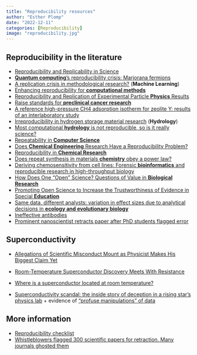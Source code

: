 ```yaml
---
title: "Reproducibility resources"
author: "Esther Plomp"
date: "2022-12-11"
categories: [Reproducibility]
image: "reproducibility.jpg"
---
```


## Reproducibility in the literature

-   [Reproducibility and Replicability in Science](https://www.nap.edu/read/25303/chapter/1)
-   [**Quantum computing**'s reproducibility crisis: Marjorana fermions](https://www.nature.com/articles/d41586-021-00954-8)
-   [A replication crisis in methodological research?](https://doi.org/10.1111/1740-9713.01444) (**Machine Learning**)
-   [Enhancing reproducibility for **computational methods**](https://science.sciencemag.org/content/354/6317/1240)
-   [Reproducibility and Replication of Experimental Particle **Physics** Results](https://doi.org/10.1162/99608f92.250f995b)
-   [Raise standards for **preclinical cancer research**](https://doi.org/10.1038/483531a)
-   [A reference high-pressure CH4 adsorption isotherm for zeolite Y: results of an interlaboratory study](https://doi.org/10.1007/s10450-020-00253-0)
-   [Irreproducibility in hydrogen storage material research](https://doi.org/10.1039/C6EE01435F) (**Hydrology**)
-   [Most computational **hydrology** is not reproducible, so is it really science?](https://doi.org/10.1002/2016WR019285)
-   [Repeatability in **Computer Science**](http://repeatability.cs.arizona.edu/)
-   [Does **Chemical Engineering** Research Have a Reproducibility Problem?](https://doi.org/10.1146/annurev-chembioeng-%20060718-030323)
-   [Reproducibility in **Chemical Research**](https://onlinelibrary.wiley.com/doi/full/10.1002/anie.201606591)
-   [Does repeat synthesis in materials **chemistry** obey a power law?](https://doi.org/10.1073/pnas.1918484117)
-   [Deriving chemosensitivity from cell lines: Forensic **bioinformatics** and reproducible research in high-throughput biology](https://doi.org/10.1214/09-AOAS291)
-   [How Does One "Open" Science? Questions of Value in **Biological Research**](https://doi.org/10.1177%2F0162243916672071)
-   [Promoting Open Science to Increase the Trustworthiness of Evidence in Special **Education**](https://doi.org/10.1177%2F0014402918793138)
-   [Same data, different analysts: variation in effect sizes due to analytical decisions in **ecology and evolutionary biology**](https://doi.org/10.32942/X2GG62)
-   [Ineffective antibodies](https://elifesciences.org/digests/91645/ineffective-antibodies)
-   [Prominent nanoscientist retracts paper after PhD students flagged error](https://retractionwatch.com/2023/05/09/prominent-nanoscientist-has-paper-retracted-after-phd-students-flagged-error/)

## Superconductivity

-   [Allegations of Scientific Misconduct Mount as Physicist Makes His Biggest Claim Yet](https://physics.aps.org/articles/v16/40)

-   [Room-Temperature Superconductor Discovery Meets With Resistance](https://www.quantamagazine.org/room-temperature-superconductor-discovery-meets-with-resistance-20230308/)

-   [Where is a superconductor located at room temperature?](https://www.taylordailypress.net/where-is-a-superconductor-located-at-room-temperature/)

-   [Superconductivity scandal: the inside story of deception in a rising star’s physics lab](https://www.nature.com/articles/d41586-024-00716-2) + evidence of [“profuse manipulations” of data](https://www.nature.com/articles/d41586-024-00976-y)

## More information

-   [Reproducibility checklist](https://estherplomp.github.io/TNW-OS-support/posts/reproducibility-checklist/)
-   [Whistleblowers flagged 300 scientific papers for retraction. Many journals ghosted them](https://www.science.org/content/article/whistleblowers-flagged-300-scientific-papers-for-retraction-many-journals-ghosted-them)
